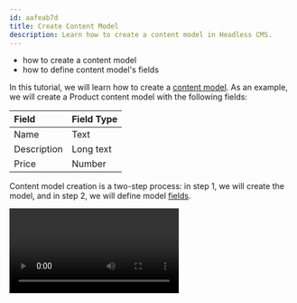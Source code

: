 ```yaml
---
id: aafeab7d
title: Create Content Model
description: Learn how to create a content model in Headless CMS.
---
```



<Alert type="success" title="WHAT YOU'LL LEARN">

- how to create a content model
- how to define content model's fields

</Alert>

In this tutorial, we will learn how to create a [content model](/docs/{version}/user-guides/headless-cms/essentials/glossary#content-model).
As an example, we will create a Product content model with the following fields:

| Field       | Field Type |
| :---------- | :--------- |
| Name        | Text       |
| Description | Long text  |
| Price       | Number     |

Content model creation is a two-step process: in step 1, we will create the model, and in step 2,
we will define model [fields](/docs/{version}/user-guides/headless-cms/essentials/glossary#field-field-type).

<Video src={createContent} controls={true} />

## Step 1: Create Content Model

1. From the **Side Menu**, Click **Headless CMS** > **Models**.
2. Click **+ NEW MODEL**.

   ✔️ The New Content Model screen opens.

3. In the **Name** textbox, type **Product**.
4. In the **Content model group** drop-down, if you have already created a group, select that group; else select **Ungrouped**.
5. In the **Description** textbox, type **Demo Product Content Model**.
6. Click **+ CREATE MODEL**.

   ✔️ Screen to configure the content model's fields opens.

## Step 2: Define fields

1. Drag and drop the **TEXT** field in the **EDIT** tab.

   ✔️ **Field Settings - Text** screen opens.

2. In the **Label** textbox, type **Name** and click **SAVE FIELD**.

3. Drag and drop the **LONG TEXT** field in the **EDIT** tab.

   ✔️ **Field Settings - Long Text** screen opens.

4. In the **Label** textbox, type **Description** and click **SAVE FIELD**.

5. Drag and drop the **Number** field in the **EDIT** tab.

   ✔️ **Field Settings - Number** screen opens.

6. In the **Label** textbox, type **Price** and click **SAVE FIELD**.

7. Click **SAVE**.

8. Congratulations! You have created your first content model.

## Additional Information

### Field Validation

You can add various validations to a field from the **VALIDATORS** tab on the **Field Settings** screen.
Depending on the field type, you can add different types of validations to your field.

![Field Validators](./assets/create-content-model/field-validators.png)
